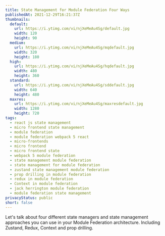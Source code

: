 ```yaml
---
title: State Management for Module Federation Four Ways
publishedAt: 2021-12-29T16:21:37Z
thumbnails:
  default:
    url: https://i.ytimg.com/vi/njXeMeAu4Sg/default.jpg
    width: 120
    height: 90
  medium:
    url: https://i.ytimg.com/vi/njXeMeAu4Sg/mqdefault.jpg
    width: 320
    height: 180
  high:
    url: https://i.ytimg.com/vi/njXeMeAu4Sg/hqdefault.jpg
    width: 480
    height: 360
  standard:
    url: https://i.ytimg.com/vi/njXeMeAu4Sg/sddefault.jpg
    width: 640
    height: 480
  maxres:
    url: https://i.ytimg.com/vi/njXeMeAu4Sg/maxresdefault.jpg
    width: 1280
    height: 720
tags:
  - react js state management
  - micro frontend state management
  - module federation
  - module federation webpack 5 react
  - micro-frontends
  - micro frontend
  - micro frontend state
  - webpack 5 module federation
  - state management module federation
  - state management for module federation
  - zustand state management module federation
  - prop drilling in module federation
  - redux in module federation
  - Context in module federation
  - jack herrington module federation
  - module federation state management
privacyStatus: public
short: false
---
```

  
Let's talk about four different state managers and state management approaches you can use in your Module Federation architecture. Including Zustand, Redux, Context and prop drilling.

